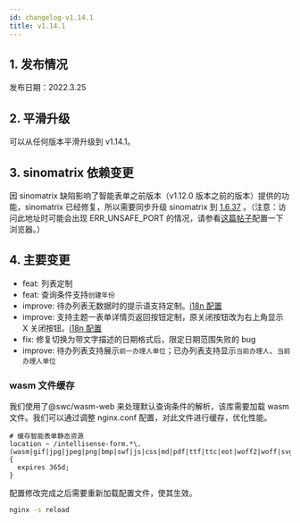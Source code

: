 ```yaml
---
id: changelog-v1.14.1
title: v1.14.1
---
```



## 1. 发布情况

发布日期：2022.3.25

<BundleList version="1.14.1" frontend="1.14.1" backend="1.14.1" font="1.13.0" />

## 2. 平滑升级

可以从任何版本平滑升级到 v1.14.1。

## 3. sinomatrix 依赖变更

因 sinomatrix 缺陷影响了智能表单之前版本（v1.12.0 版本之前的版本）提供的功能，sinomatrix 已经修复，所以需要同步升级 sinomatrix 到 [1.6.37](http://47.93.34.153:10080/sino-matrix/sino-matrix/blob/master/CHANGELOG.md) 。（注意：访问此地址时可能会出现 ERR_UNSAFE_PORT 的情况，请参看[这篇帖子](https://blog.csdn.net/kjcxmx/article/details/118122483)配置一下浏览器。）

## 4. 主要变更

- feat: 列表定制
- feat: 查询条件支持`创建年份`
- improve: 待办列表无数据时的提示语支持定制。[i18n 配置](guide-i18n/#修改文字描述)
- improve: 支持主题一表单详情页返回按钮定制，原关闭按钮改为右上角显示 X 关闭按钮。[i18n 配置](guide-i18n/#控制组件是否显示)
- fix: 修复切换为带文字描述的日期格式后，限定日期范围失败的 bug
- improve: 待办列表支持展示`前一办理人单位`；已办列表支持显示`当前办理人`、`当前办理人单位`

### wasm 文件缓存

我们使用了@swc/wasm-web 来处理默认查询条件的解析，该库需要加载 wasm 文件。我们可以通过调整 nginx.conf 配置，对此文件进行缓存，优化性能。

```nginx title="nginx.conf"
# 缓存智能表单静态资源
location ~ /intellisense-form.*\.(wasm|gif|jpg|jpeg|png|bmp|swf|js|css|md|pdf|ttf|ttc|eot|woff2|woff|svg)$ {
  expires 365d;
}
```

配置修改完成之后需要重新加载配置文件，使其生效。

```bash
nginx -s reload
```
